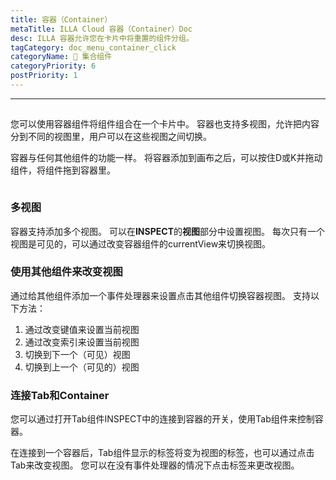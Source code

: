 ```yaml
---
title: 容器（Container）
metaTitle: ILLA Cloud 容器（Container）Doc
desc: ILLA 容器允许您在卡片中将重置的组件分组。
tagCategory: doc_menu_container_click
categoryName: 🧬 集合组件
categoryPriority: 6
postPriority: 1
---
```


* * *

## <h2 hidden>容器</h2>

您可以使用容器组件将组件组合在一个卡片中。 容器也支持多视图，允许把内容分到不同的视图里，用户可以在这些视图之间切换。

容器与任何其他组件的功能一样。 将容器添加到画布之后，可以按住D或K并拖动组件，将组件拖到容器里。

<img
  src='https://cdn.illacloud.com/official-website/img/docs/assemble/container.png'
  alt=""
/>

### 多视图

容器支持添加多个视图。 可以在**INSPECT**的**视图**部分中设置视图。 每次只有一个视图是可见的，可以通过改变容器组件的currentView来切换视图。

### 使用其他组件来改变视图

通过给其他组件添加一个事件处理器来设置点击其他组件切换容器视图。 支持以下方法：

1.  通过改变键值来设置当前视图
2.  通过改变索引来设置当前视图
3.  切换到下一个（可见）视图
4.  切换到上一个（可见的）视图

### 连接Tab和Container

您可以通过打开Tab组件INSPECT中的连接到容器的开关，使用Tab组件来控制容器。

在连接到一个容器后，Tab组件显示的标签将变为视图的标签，也可以通过点击Tab来改变视图。 您可以在没有事件处理器的情况下点击标签来更改视图。 
